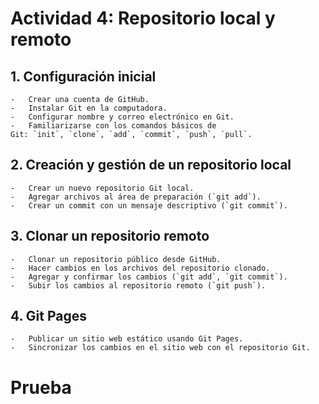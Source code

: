 # Actividad 4: Repositorio local y remoto

## 1.  **Configuración inicial**
    -   Crear una cuenta de GitHub.
    -   Instalar Git en la computadora.
    -   Configurar nombre y correo electrónico en Git.
    -   Familiarizarse con los comandos básicos de Git: `init`, `clone`, `add`, `commit`, `push`, `pull`.

## 2.  **Creación y gestión de un repositorio local**
    -   Crear un nuevo repositorio Git local.
    -   Agregar archivos al área de preparación (`git add`).
    -   Crear un commit con un mensaje descriptivo (`git commit`).  

## 3.  **Clonar un repositorio remoto**
    -   Clonar un repositorio público desde GitHub.
    -   Hacer cambios en los archivos del repositorio clonado.
    -   Agregar y confirmar los cambios (`git add`, `git commit`).
    -   Subir los cambios al repositorio remoto (`git push`).

## 4.  **Git Pages**
    -   Publicar un sitio web estático usando Git Pages.   
    -   Sincronizar los cambios en el sitio web con el repositorio Git.

# Prueba
